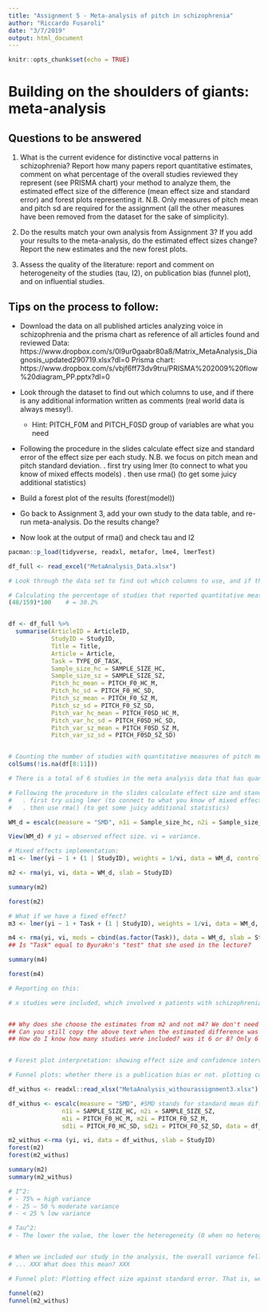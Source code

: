 ```yaml
---
title: "Assignment 5 - Meta-analysis of pitch in schizophrenia"
author: "Riccardo Fusaroli"
date: "3/7/2019"
output: html_document
---
```


```r
knitr::opts_chunk$set(echo = TRUE)
```

# Building on the shoulders of giants: meta-analysis

## Questions to be answered

1. What is the current evidence for distinctive vocal patterns in schizophrenia? Report how many papers report quantitative estimates, comment on what percentage of the overall studies reviewed they represent (see PRISMA chart) your method to analyze them, the estimated effect size of the difference (mean effect size and standard error) and forest plots representing it. N.B. Only measures of pitch mean and pitch sd are required for the assignment (all the other measures have been removed from the dataset for the sake of simplicity). 

2. Do the results match your own analysis from Assignment 3? If you add your results to the meta-analysis, do the estimated effect sizes change? Report the new estimates and the new forest plots.

3. Assess the quality of the literature: report and comment on heterogeneity of the studies (tau, I2), on publication bias (funnel plot), and on influential studies.

## Tips on the process to follow:

- Download the data on all published articles analyzing voice in schizophrenia and the prisma chart as reference of all articles found and reviewed
Data: https://www.dropbox.com/s/0l9ur0gaabr80a8/Matrix_MetaAnalysis_Diagnosis_updated290719.xlsx?dl=0
Prisma chart: https://www.dropbox.com/s/vbjf6ff73dv9tru/PRISMA%202009%20flow%20diagram_PP.pptx?dl=0 
- Look through the dataset to find out which columns to use, and if there is any additional information written as comments (real world data is always messy!).
    * Hint: PITCH_F0M and PITCH_F0SD group of variables are what you need
- Following the procedure in the slides calculate effect size and standard error of the effect size per each study. N.B. we focus on pitch mean and pitch standard deviation.
 . first try using lmer (to connect to what you know of mixed effects models)
 . then use rma() (to get some juicy additional statistics)

- Build a forest plot of the results (forest(model))
 
- Go back to Assignment 3, add your own study to the data table, and re-run meta-analysis. Do the results change?

- Now look at the output of rma() and check tau and I2

```r
pacman::p_load(tidyverse, readxl, metafor, lme4, lmerTest)

df_full <- read_excel("MetaAnalysis_Data.xlsx")

# Look through the data set to find out which columns to use, and if there is any additional information written as comments (real world data is always messy!). * Hint: PITCH_F0M and PITCH_F0SD group of variables are what you need

# Calculating the percentage of studies that reported quantitative measures out of the 159 full-text articles assessed for eligibility.
(48/159)*100    # = 30.2%


df <- df_full %>% 
  summarise(ArticleID = ArticleID, 
            StudyID = StudyID, 
            Title = Title, 
            Article = Article, 
            Task = TYPE_OF_TASK,
            Sample_size_hc = SAMPLE_SIZE_HC,
            Sample_size_sz = SAMPLE_SIZE_SZ,
            Pitch_hc_mean = PITCH_F0_HC_M, 
            Pitch_hc_sd = PITCH_F0_HC_SD, 
            Pitch_sz_mean = PITCH_F0_SZ_M, 
            Pitch_sz_sd = PITCH_F0_SZ_SD,
            Pitch_var_hc_mean = PITCH_F0SD_HC_M, 
            Pitch_var_hc_sd = PITCH_F0SD_HC_SD, 
            Pitch_var_sz_mean = PITCH_F0SD_SZ_M, 
            Pitch_var_sz_sd = PITCH_F0SD_SZ_SD)


# Counting the number of studies with quantitative measures of pitch mean and sd in the meta analysis. NB: This code does not tell us if the observations are in the same rows, but we can just eyeball that.
colSums(!is.na(df[8:11]))

# There is a total of 6 studies in the meta analysis data that has quantitative measures of pitch mean and standard deviation for both schizophrenia patients and healthy controls. Additionally, there are two studies that have the measures for only schizophrenia patients, and one study has only the mean pitch for schizophrenia patients.


```


```r
# Following the procedure in the slides calculate effect size and standard error of the effect size per each study. N.B. we focus on pitch mean and pitch standard deviation.
#   . first try using lmer (to connect to what you know of mixed effects models)
#   . then use rma() (to get some juicy additional statistics)

WM_d = escalc(measure = "SMD", n1i = Sample_size_hc, n2i = Sample_size_sz, m1i = Pitch_hc_mean, m2i = Pitch_sz_mean, sd1i = Pitch_hc_sd, sd2i = Pitch_sz_sd, data = df) #SMD = standardized mean difference. N1i = sample size of the control group. n2i = sample size of the patients group.

View(WM_d) # yi = observed effect size. vi = variance.

# Mixed effects implementation:
m1 <- lmer(yi ~ 1 + (1 | StudyID), weights = 1/vi, data = WM_d, control=lmerControl(check.nobs.vs.nlev="ignore", check.nobs.vs.nRE="ignore"))

m2 <- rma(yi, vi, data = WM_d, slab = StudyID)

summary(m2)

forest(m2)

# What if we have a fixed effect?
m3 <- lmer(yi ~ 1 + Task + (1 | StudyID), weights = 1/vi, data = WM_d, control=lmerControl(check.nobs.vs.nlev="ignore", check.nobs.vs.nRE="ignore"))

m4 <- rma(yi, vi, mods = cbind(as.factor(Task)), data = WM_d, slab = StudyID)
## Is "Task" equal to Byurakn's "test" that she used in the lecture?

summary(m4)

forest(m4)

# Reporting on this:

# x studies were included, which involved x patients with schizophrenia and x healthy controls. The overall estimated difference (Cohen’s d) between the patients and the control groups was -0.16, SE = 0.16, z = -1.05, p = 0.29 (non-significant).


## Why does she choose the estimates from m2 and not m4? We don't need fixed effects here
## Can you still copy the above text when the estimated difference was n0t significant? Yes
## How do I know how many studies were included? was it 6 or 8? Only 6


# Forest plot interpretation: showing effect size and confidence intervals by study. Dashed line is zero. The closer the effect sizes are to zero, the smaller is the difference between them.

# Funnel plots: whether there is a publication bias or not. plotting correlation coefficient against standard error, the higher the SE the less methodologically sound the study is.
```


```r
df_withus <- readxl::read_xlsx("MetaAnalysis_withourassignment3.xlsx")

df_withus <- escalc(measure = "SMD", #SMD stands for standard mean difference AKA Cohen's d
               n1i = SAMPLE_SIZE_HC, n2i = SAMPLE_SIZE_SZ,
               m1i = PITCH_F0_HC_M, m2i = PITCH_F0_SZ_M,
               sd1i = PITCH_F0_HC_SD, sd2i = PITCH_F0_SZ_SD, data = df_withus)

m2_withus <-rma (yi, vi, data = df_withus, slab = StudyID)
forest(m2)
forest(m2_withus)
```

```r
summary(m2)
summary(m2_withus)

# I^2: 
# - 75% = high variance
# - 25 – 50 % moderate variance
# - < 25 % low variance

# Tau^2:
# - The lower the value, the lower the heterogeneity (0 when no heterogeneity)


# When we included our study in the analysis, the overall variance fell from tau^2 = 0.07 (SE = 0.09) to tau^2 = 0.05 (SE = 0.06). This means that the meta-study became more homogeneous, when we added our data from portfolio 3 to the given meta-analysis data. The proportion of variance due to heterogeneity was moderate to high - both with and without the portfolio 3 data. When we added the portfolio 3 data, it rose from I^2 = 50.3% to I^2 = 55.5%. ...
# ... XXX What does this mean? XXX

```

```r
# Funnel plot: Plotting effect size against standard error. That is, we check whether the larger the effect size the more unreliable the estimate (otherwise said, whether only bad studies have good results)

funnel(m2)
funnel(m2_withus)

```

```r

```





